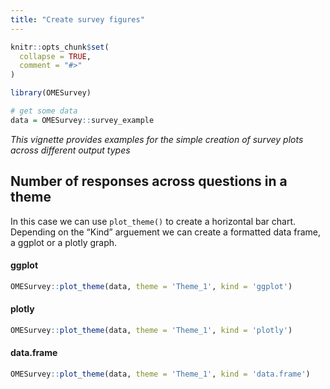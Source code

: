 ```yaml
---
title: "Create survey figures"
---
```


```r
knitr::opts_chunk$set(
  collapse = TRUE,
  comment = "#>"
)
```

```r
library(OMESurvey)

# get some data
data = OMESurvey::survey_example
```



*This vignette provides examples for the simple creation of survey plots across different output types*

## Number of responses across questions in a theme

In this case we can use `plot_theme()` to create a horizontal bar chart. Depending on the "Kind" arguement we can create a formatted data frame, a ggplot or a plotly graph.

#### {.tabset}

#### ggplot

```r
OMESurvey::plot_theme(data, theme = 'Theme_1', kind = 'ggplot')
```


#### plotly

```r
OMESurvey::plot_theme(data, theme = 'Theme_1', kind = 'plotly')
```

#### data.frame

```r
OMESurvey::plot_theme(data, theme = 'Theme_1', kind = 'data.frame')
```


#### {-}
